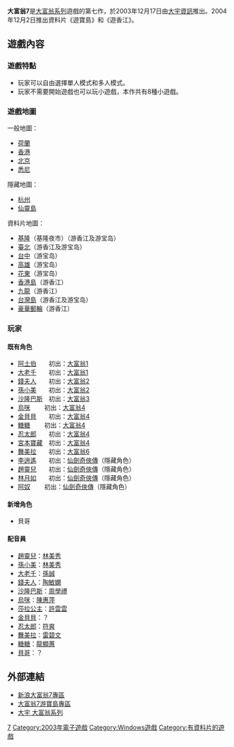 {{Unreferenced|time=2021-10-29T00:10:56+00:00}}
'''大富翁7'''是[[大富翁系列|大富翁系列]]遊戲的第七作，於2003年12月17日由[[大宇資訊|大宇資訊]]推出。2004年12月2日推出資料片《遊寶島》和《遊香江》。

==遊戲內容==
===遊戲特點===
*玩家可以自由選擇單人模式和多人模式。
*玩家不需要開始遊戲也可以玩小遊戲，本作共有8種小遊戲。
===遊戲地圖===
一般地圖：
*[[荷蘭|荷蘭]]
*[[香港|香港]]
*[[北京|北京]]
*[[悉尼|悉尼]]
隱藏地圖：
*[[杭州|杭州]]
*[[仙靈島|仙靈島]]
資料片地圖：
*[[基隆|基隆]]（基隆夜市）（游香江及游宝岛）
*[[臺北|臺北]]（游香江及游宝岛）
*[[台中|台中]]（游宝岛）
*[[高雄|高雄]]（游宝岛）
*[[花東|花東]]（游宝岛）
*[[香港島|香港島]]（游香江）
*[[九龍|九龍]]（游香江）
*[[台灣島|台灣島]]（游香江及游宝岛）
*[[豪華郵輪|豪華郵輪]]（游香江）

=== 玩家 ===
==== 既有角色 ====
* [[阿土伯|阿土伯]]　　初出：[[大富翁1|大富翁1]]
* [[大老千|大老千]]　　初出：[[大富翁1|大富翁1]]
* [[錢夫人|錢夫人]]　　初出：[[大富翁2|大富翁2]]
* [[孫小美|孫小美]]　　初出：[[大富翁2|大富翁2]]
* [[沙隆巴斯|沙隆巴斯]]　初出：[[大富翁3|大富翁3]]
* [[烏咪|烏咪]]　　  初出：[[大富翁4|大富翁4]]
* [[金貝貝|金貝貝]]　　初出：[[大富翁4|大富翁4]]
* [[糖糖|糖糖]]　　  初出：[[大富翁4|大富翁4]]
* [[忍太郎|忍太郎]]　　初出：[[大富翁4|大富翁4]] 
* [[宮本寶藏|宮本寶藏]]　初出：[[大富翁4|大富翁4]]
* [[舞美拉|舞美拉]]　　初出：[[大富翁6|大富翁6]]
* [[李逍遙|李逍遙]]　　初出：[[仙劍奇俠傳|仙劍奇俠傳]]（隱藏角色）
* [[趙靈兒|趙靈兒]]　　初出：[[仙劍奇俠傳|仙劍奇俠傳]]（隱藏角色）
* [[林月如|林月如]]　　初出：[[仙劍奇俠傳|仙劍奇俠傳]]（隱藏角色）
* [[阿奴|阿奴]]　　  初出：[[仙劍奇俠傳|仙劍奇俠傳]]（隱藏角色）

====新增角色====
* 貝哥
==== 配音員 ====
* [[趙靈兒|趙靈兒]]：[[林美秀|林美秀]]
* [[孫小美|孫小美]]：[[林美秀|林美秀]]
* [[大老千|大老千]]：[[孫誠|孫誠]]　　
* [[錢夫人|錢夫人]]：[[陶敏嫻|陶敏嫻]]　　　　
* [[沙隆巴斯|沙隆巴斯]]：[[周學禮|周學禮]]　
* [[烏咪|烏咪]]：[[陳惠萍|陳惠萍]]　　  
* [[莎拉公主|莎拉公主]]：[[許雲雲|許雲雲]]　
* [[金貝貝|金貝貝]]：？　　
* [[忍太郎|忍太郎]]：[[符爽|符爽]]　　 
* [[舞美拉|舞美拉]]：[[雷碧文|雷碧文]]　　
* [[糖糖|糖糖]]：[[龍顯蕙|龍顯蕙]]
* [[貝哥|貝哥]]：？
==外部連結==
*[http://games.sina.com.cn/z/dfw/indexpage.shtml 新浪大富翁7專區] {{Wayback|url=http://games.sina.com.cn/z/dfw/indexpage.shtml |date=20200801052342 }}
*[http://games.sina.com.cn/z/rich7tw/indexpage.shtml 大富翁7游寶島專區] {{Wayback|url=http://games.sina.com.cn/z/rich7tw/indexpage.shtml |date=20200706190312 }}
*[http://rich.softstar.com.tw/ 大宇 大富翁系列] {{Wayback|url=http://rich.softstar.com.tw/ |date=20150115080014 }}

{{大富翁系列}}

{{DEFAULTSORT:Da Fu Wen 7}}
[[Category:大富翁系列|7]]
[[Category:2003年電子遊戲|Category:2003年電子遊戲]]
[[Category:Windows遊戲|Category:Windows遊戲]]
[[Category:有資料片的遊戲|Category:有資料片的遊戲]]